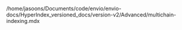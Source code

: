 /home/jasoons/Documents/code/envio/envio-docs/HyperIndex_versioned_docs/version-v2/Advanced/multichain-indexing.mdx